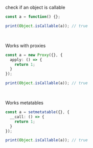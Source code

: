 check if an object is callable

```ts
const a = function() {};

print(Object.isCallable(a)); // true
```

<br/>

Works with proxies

```ts
const a = new Proxy({}, {
  apply: () => {
    return 1;
  }
});

print(Object.isCallable(a)); // true
```

<br/>

Works metatables

```ts
const a = setmetatable({}, {
  __call: () => {
    return 1;
  }
});

print(Object.isCallable(a)); // true
```